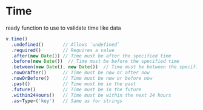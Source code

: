 # Time

ready function to use to validate time like data

```typescript
v.time()
  .undefined()       // Allows `undefined`
  .required()        // Requires a value
  .after(new Date()) // Time must be after the specified time
  .before(new Date())  // Time must be before the specified time
  .between(new Date(), new Date())  // Time must be between the specified start and end times
  .nowOrAfter()      // Time must be now or after now
  .nowOrBefore()     // Time must be now or before now
  .past()            // Time must be in the past
  .future()          // Time must be in the future
  .within24Hours()   // Time must be within the next 24 hours
  .as<Type>('key')   // Same as for strings
```
